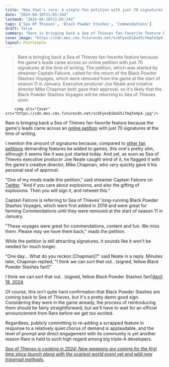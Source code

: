 ```yaml
---
title: "Now that's rare: A single fan petition with just 70 signatures prompted Sea of Thieves' director to bring back a fan-favorite feature that was removed this year"
date: "2024-04-18T21:05:34Z"
lastmod: "2024-04-18T21:05:34Z"
tags: ['Sea Of Thieves', 'Black Powder Stashes', 'Commendations']
draft: false
summary: "Rare is bringing back a Sea of Thieves fan-favorite feature because the game's leads came across an online petition with just 70 signatures at the time of writing. The petition, which was started by streamer Captain Falcore, called for the return of the Black Powder Stashes Voyages, which were removed from the game at the start of season 11 in January. Executive producer Joe Neate and creative director Mike Chapman both gave their approval, so it's likely that the Black Powder Stashes Voyages will be returning to Sea of Thieves soon."
cover_image: "https://cdn.mos.cms.futurecdn.net/scbFyesDiDaS5ifmqfeXp4.jpg" 
layout: PostSimple
---
```

> Rare is bringing back a Sea of Thieves fan-favorite feature because the game's leads came across an online petition with just 70 signatures at the time of writing. The petition, which was started by streamer Captain Falcore, called for the return of the Black Powder Stashes Voyages, which were removed from the game at the start of season 11 in January. Executive producer Joe Neate and creative director Mike Chapman both gave their approval, so it's likely that the Black Powder Stashes Voyages will be returning to Sea of Thieves soon.


        <img alt="Cover" src="https://cdn.mos.cms.futurecdn.net/scbFyesDiDaS5ifmqfeXp4.jpg"/>
        
Rare is bringing back a Sea of Thieves fan-favorite feature because the game's leads came across an [online petition](https://www.ipetitions.com/petition/black-powder-for-fun-and-profit) with just 70 signatures at the time of writing.

I mention the amount of signatures because, compared to [other fan petitions](https://www.gamesradar.com/close-to-5000-stardew-valley-fans-ask-for-improved-pronoun-options-in-16-update/) demanding features be added to games, this one's pretty slim, although it seems like it was just started today. And yet, as soon as Sea of Thieves executive producer Joe Neate caught wind of it, he flagged it with the game's creative director, Mike Chapman, who very quickly gave it his personal seal of approval.

"One of my mods made this petition," said streamer Captain Falcore on [Twitter](https://twitter.com/Captain_Falcore/status/1781011270142992615). "And if you care about explosions, and also the gifting of explosions. Then you will sign it, and retweet this."

Captain Falcore is referring to Sea of Thieves' long-running Black Powder Stashes Voyages, which were first added in 2019 and were great for farming Commendations until they were removed at the start of season 11 in January.

"These voyages were great for commendations, content and fun. We miss them. Please may we have them back," reads the petition.

While the petition is still attracting signatures, it sounds like it won't be needed for much longer. 

"One day... What do you reckon [Chapman]?" said Neate in a reply. Minutes later, Chapman replied, "I think we can sort that out.. (signed, fellow Black Powder Stashes fan!)"

I think we can sort that out.. (signed, fellow Black Powder Stashes fan!)[April 18, 2024](https://twitter.com/ChappersChapman/status/1781022712632111509)

Of course, this isn't quite hard confirmation that Black Powder Stashes are coming back to Sea of Thieves, but it's a pretty damn good sign. Considering they were in the game already, the process of reintroducing them should be fairly straightforward, but we'll have to wait for an official announcement from Rare before we get too excited.

Regardless, publicly committing to re-adding a scrapped feature in response to a relatively quiet chorus of demand is applaudable, and the level of prompt and direct engagement with its community is yet another reason Rare is held to such high regard among big triple-A developers.

[<em>Sea of Thieves is cooking in 2024: New weapons are coming for the first time since launch along with the scariest world event yet and wild new traversal methods.</em>](https://www.gamesradar.com/sea-of-thieves-is-cooking-in-2024-new-weapons-are-coming-for-the-first-time-since-launch-along-with-the-scariest-world-event-yet-and-wild-new-traversal-methods/)
        